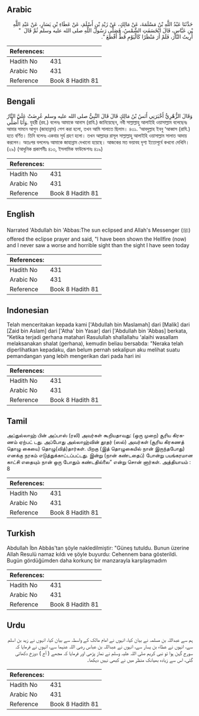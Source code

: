 ## Arabic


<div dir="rtl" lang="ar" style={{fontSize:'larger',backgroundColor:'#f8f9fa',padding:20}}>
حَدَّثَنَا عَبْدُ اللَّهِ بْنُ مَسْلَمَةَ، عَنْ مَالِكٍ، عَنْ زَيْدِ بْنِ أَسْلَمَ، عَنْ عَطَاءِ بْنِ يَسَارٍ، عَنْ عَبْدِ اللَّهِ بْنِ عَبَّاسٍ، قَالَ انْخَسَفَتِ الشَّمْسُ، فَصَلَّى رَسُولُ اللَّهِ صلى الله عليه وسلم ثُمَّ قَالَ ‏ "‏ أُرِيتُ النَّارَ، فَلَمْ أَرَ مَنْظَرًا كَالْيَوْمِ قَطُّ أَفْظَعَ ‏"‏‏.‏
</div>
<div style={{backgroundColor:'#f8f9fa',padding:20, marginBottom: 10}}><table> <thead> <tr> <th>References:</th> <th></th> </tr> </thead> <tbody><tr><td>Hadith No</td><td>431</td></tr><tr><td>Arabic No</td><td>431</td></tr><tr><td>Reference</td><td>Book 8 Hadith 81</td></tr></tbody></table></div>

## Bengali


<div dir="ltr" lang="bn" style={{fontSize:'larger',backgroundColor:'#f8f9fa',padding:20}}>
وَقَالَ الزُّهْرِيُّ أَخْبَرَنِي أَنَسُ بْنُ مَالِكٍ قَالَ قَالَ النَّبِيُّ صلى الله عليه وسلم عُرِضَتْ عَلَيَّ النَّارُ وَأَنَا أُصَلِّي. যুহরী (রহ.) বলেনঃ আমাকে আনাস (রাযি.) জানিয়েছেন, নবী সাল্লাল্লাহু আলাইহি ওয়াসাল্লাম বলেছেনঃ আমার সামনে আগুন (জাহান্নাম) পেশ করা হলো, তখন আমি সালাতে ছিলাম। ৪৩১. ‘আবদুল্লাহ ইবনু ‘আব্বাস (রাযি.) হতে বর্ণিত। তিনি বলেনঃ একবার সূর্য গ্রহণ হলো। তখন আল্লাহর রাসূল সাল্লাল্লাহু আলাইহি ওয়াসাল্লাম সালাত আদায় করলেন। অতঃপর বললেনঃ আমাকে জাহান্নাম দেখানো হয়েছে। আজকের মত ভয়াবহ দৃশ্য ইতোপূর্বে কখনো দেখিনি। (২৯) (আধুনিক প্রকাশনীঃ ৪১৩, ইসলামিক ফাউন্ডেশনঃ ৪১৯)
</div>
<div style={{backgroundColor:'#f8f9fa',padding:20, marginBottom: 10}}><table> <thead> <tr> <th>References:</th> <th></th> </tr> </thead> <tbody><tr><td>Hadith No</td><td>431</td></tr><tr><td>Arabic No</td><td>431</td></tr><tr><td>Reference</td><td>Book 8 Hadith 81</td></tr></tbody></table></div>

## English


<div dir="ltr" lang="en" style={{fontSize:'larger',backgroundColor:'#f8f9fa',padding:20}}>
Narrated 'Abdullah bin 'Abbas:The sun eclipsed and Allah's Messenger (ﷺ) offered the eclipse prayer and said, "I have been shown the Hellfire (now) and I never saw a worse and horrible sight than the sight I have seen today
</div>
<div style={{backgroundColor:'#f8f9fa',padding:20, marginBottom: 10}}><table> <thead> <tr> <th>References:</th> <th></th> </tr> </thead> <tbody><tr><td>Hadith No</td><td>431</td></tr><tr><td>Arabic No</td><td>431</td></tr><tr><td>Reference</td><td>Book 8 Hadith 81</td></tr></tbody></table></div>

## Indonesian


<div dir="ltr" lang="id" style={{fontSize:'larger',backgroundColor:'#f8f9fa',padding:20}}>
Telah menceritakan kepada kami ['Abdullah bin Maslamah] dari [Malik] dari [Zaid bin Aslam] dari ['Atha' bin Yasar] dari ['Abdullah bin 'Abbas] berkata, "Ketika terjadi gerhana matahari Rasulullah shallallahu 'alaihi wasallam melaksanakan shalat (gerhana), kemudin beliau bersabda: "Neraka telah diperlihatkan kepadaku, dan belum pernah sekalipun aku melihat suatu pemandangan yang lebih mengerikan dari pada hari ini
</div>
<div style={{backgroundColor:'#f8f9fa',padding:20, marginBottom: 10}}><table> <thead> <tr> <th>References:</th> <th></th> </tr> </thead> <tbody><tr><td>Hadith No</td><td>431</td></tr><tr><td>Arabic No</td><td>431</td></tr><tr><td>Reference</td><td>Book 8 Hadith 81</td></tr></tbody></table></div>

## Tamil


<div dir="ltr" lang="ta" style={{fontSize:'larger',backgroundColor:'#f8f9fa',padding:20}}>
அப்துல்லாஹ் பின் அப்பாஸ் (ரலி) அவர்கள் கூறியதாவது: (ஒரு முறை) சூரிய கிரகணம் ஏற்பட் டது. அப்போது அல்லாஹ்வின் தூதர் (ஸல்) அவர்கள் (சூரிய கிரகணத் தொழு கையை) தொழு(வித்)தார்கள். பிறகு (இத் தொழுகையில் நான் இருந்தபோது) எனக்கு நரகம் எடுத்துக்காட்டப்பட்டது. இன்று (நான் கண்டதைப்) போன்று பயங்கரமான காட்சி எதையும் நான் ஒரு போதும் கண்டதில்லை” என்று சொன் னார்கள். அத்தியாயம் : 8
</div>
<div style={{backgroundColor:'#f8f9fa',padding:20, marginBottom: 10}}><table> <thead> <tr> <th>References:</th> <th></th> </tr> </thead> <tbody><tr><td>Hadith No</td><td>431</td></tr><tr><td>Arabic No</td><td>431</td></tr><tr><td>Reference</td><td>Book 8 Hadith 81</td></tr></tbody></table></div>

## Turkish


<div dir="ltr" lang="tr" style={{fontSize:'larger',backgroundColor:'#f8f9fa',padding:20}}>
Abdullah İbn Abbâs'tan şöyle nakledilmiştir: "Güneş tutuldu. Bunun üzerine Allah Resulü namaz kıldı ve şöyle buyurdu: Cehennem bana gösterildi. Bugün gördüğümden daha korkunç bir manzarayla karşılaşmadım
</div>
<div style={{backgroundColor:'#f8f9fa',padding:20, marginBottom: 10}}><table> <thead> <tr> <th>References:</th> <th></th> </tr> </thead> <tbody><tr><td>Hadith No</td><td>431</td></tr><tr><td>Arabic No</td><td>431</td></tr><tr><td>Reference</td><td>Book 8 Hadith 81</td></tr></tbody></table></div>

## Urdu


<div dir="rtl" lang="ur" style={{fontSize:'larger',backgroundColor:'#f8f9fa',padding:20}}>
ہم سے عبداللہ بن مسلمہ نے بیان کیا، انہوں نے امام مالک کے واسطہ سے بیان کیا، انہوں نے زید بن اسلم سے، انہوں نے عطاء بن یسار سے، انہوں نے عبداللہ بن عباس رضی اللہ عنہما سے، انہوں نے فرمایا کہ سورج گہن ہوا تو نبی کریم صلی اللہ علیہ وسلم نے نماز پڑھی اور فرمایا کہ مجھے ( آج ) دوزخ دکھائی گئی، اس سے زیادہ بھیانک منظر میں نے کبھی نہیں دیکھا۔
</div>
<div style={{backgroundColor:'#f8f9fa',padding:20, marginBottom: 10}}><table> <thead> <tr> <th>References:</th> <th></th> </tr> </thead> <tbody><tr><td>Hadith No</td><td>431</td></tr><tr><td>Arabic No</td><td>431</td></tr><tr><td>Reference</td><td>Book 8 Hadith 81</td></tr></tbody></table></div>
